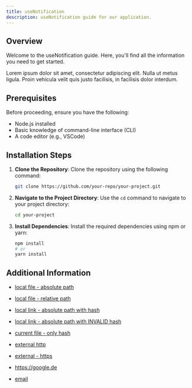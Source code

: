 ```yaml
---
title: useNotification
description: useNotification guide for our application.
---
```


## Overview

Welcome to the useNotification guide. Here, you'll find all the information you need to get started.

Lorem ipsum dolor sit amet, consectetur adipiscing elit. Nulla ut metus ligula. Proin vehicula velit quis justo facilisis, in facilisis dolor interdum.

## Prerequisites

Before proceeding, ensure you have the following:

- Node.js installed
- Basic knowledge of command-line interface (CLI)
- A code editor (e.g., VSCode)

## Installation Steps

1. **Clone the Repository**:
   Clone the repository using the following command:

   ```bash
   git clone https://github.com/your-repo/your-project.git
   ```

2. **Navigate to the Project Directory**:
   Use the `cd` command to navigate to your project directory:

   ```bash
   cd your-project
   ```

3. **Install Dependencies**:
   Install the required dependencies using npm or yarn:

   ```bash
   npm install
   # or
   yarn install
   ```

## Additional Information

- [local file - absolute path](/docs/aria-docs/getting-started)

- [local file - relative path](./use-inventory)

- [local link - absolute path with hash](/docs/aria-docs/react-hooks/use-notification#prerequisites)
- [local link - absolute path with INVALID hash](/docs/aria-docs/react-hooks/use-notification#invalid-hash)

- [current file - only hash](#only-hash)

- [external http](http://google.de)

- [external - https](https://google.de)

- https://google.de

- [email](mailto:email@example.com)
